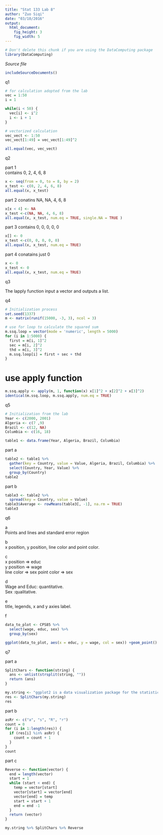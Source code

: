 ```yaml
---
title: "Stat 133 Lab 8"
author: "Zuo Siqi"
date: "03/10/2016"
output: 
  html_document:
    fig_height: 3
    fig_width: 5
---
```

<!-- Don't edit in between this line and the one below -->
```r
# Don't delete this chunk if you are using the DataComputing package
library(DataComputing)
```
*Source file* 
```r
includeSourceDocuments()
```
<!-- Don't edit the material above this line -->

q1   

```r
# for calculation adopted from the lab
vec = 1:50
i = 1

while(i < 50) {
  vec[i] <- i^2
  i <- i + 1
}

# vectorized calculation
vec_vect <- 1:50
vec_vect[1:49] = vec_vect[1:49]^2

all.equal(vec, vec_vect)

```

q2  
   
part 1   
contains 0, 2, 4, 6, 8   
```r
x <- seq(from = 0, to = 8, by = 2)
x_test <- c(0, 2, 4, 6, 8)
all.equal(x, x_test)
```
    
part 2
conatins NA, NA, 4, 6, 8
```r
x[x < 4] <- NA
x_test <-c(NA, NA, 4, 6, 8)
all.equal(x, x_test, num.eq = TRUE, single.NA = TRUE )
```
    
part 3
contains 0, 0, 0, 0, 0   
```r
x[] <- 0
x_test <-c(0, 0, 0, 0, 0)
all.equal(x, x_test, num.eq = TRUE)
```
    
part 4 
conatains just 0
```r
x <- 0
x_test <- 0
all.equal(x, x_test, num.eq = TRUE)
```

q3   

The lapply function input a vector and outputs a list.

q4    
    
```r
# Initialization process
set.seed(1337)
m <- matrix(runif(15000, -3, 3), ncol = 3)

# use for loop to calculate the squared sum
m.ssq.loop = vector(mode = 'numeric', length = 5000)
for (i in 1:5000) {
  first = m[i, 1]^2
  sec = m[i, 2]^2
  thd = m[i, 3]^2
  m.ssq.loop[i] = first + sec + thd
}
```

# use apply function 
```r
m.ssq.apply <- apply(m, 1, function(x) x[1]^2 + x[2]^2 + x[3]^2)
identical(m.ssq.loop, m.ssq.apply, num.eq = TRUE)
```

q5    

```r
# Initialization from the lab
Year <- c(2000, 2001)
Algeria <- c(7 ,9)
Brazil <- c(12, NA)
Columbia <- c(16, 18)

table1 <- data.frame(Year, Algeria, Brazil, Columbia)
```

part a
```r
table2 <- table1 %>%
  gather(key = Country, value = Value, Algeria, Brazil, Columbia) %>%
  select(Country, Year, Value) %>%
  group_by(Country)
table2
```

part b
```r
table3 <- table2 %>%
  spread(key = Country, value = Value)
table3$Average <- rowMeans(table3[, -1], na.rm = TRUE)
table3
```

q6  

a   
Points and lines and standard error region   

b   
x position, y position, line color and point color.   

c   
x position => educ   
y position => wage   
line color => sex
point color => sex
   
d    
Wage and Educ: quantitative.    
Sex :qualitative.   
   
e   
title, legends, x and y axies label.   
   
f     
```r
data_to_plot <- CPS85 %>%
  select(wage, educ, sex) %>%
  group_by(sex)
```
```r
ggplot(data_to_plot, aes(x = educ, y = wage, col = sex)) +geom_point() +ylim(0, 15) + geom_smooth(aes(color = sex), method = "lm", fill = "gray") + ggtitle("Wage vs. Education in CPS85")
```

q7  

part a    
```r
SplitChars <- function(string) {
  ans <- unlist(strsplit(string, ""))
  return (ans)
}

my.string <- "ggplot2 is a data visualization package for the statistical programming language R"
res <- SplitChars(my.string)
res
```

part b   
```r
asRr <- c("a", "s", "R", "r")
count = 0
for (i in 1:length(res)) {
  if (res[i] %in% asRr) {
    count = count + 1
  }
}
count
```

part c   
```r
Reverse <- function(vector) {
  end = length(vector)
  start = 1
  while (start < end) {
    temp = vector[start]
    vector[start] = vector[end]
    vector[end] = temp
    start = start + 1
    end = end -1
  }
  return (vector)
}

my.string %>% SplitChars %>% Reverse
```

